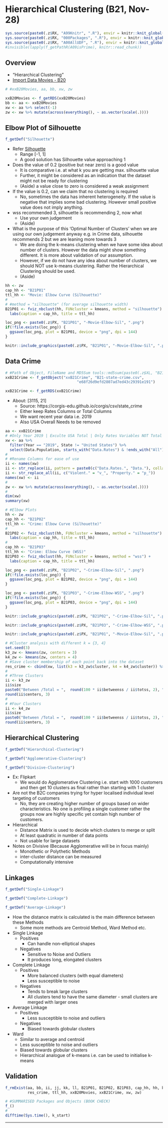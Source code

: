 # Hierarchical Clustering (B21, Nov-28) {#b21}

```r
sys.source(paste0(.z$RX, "A99Knitr", ".R"), envir = knitr::knit_global())
sys.source(paste0(.z$RX, "000Packages", ".R"), envir = knitr::knit_global())
sys.source(paste0(.z$RX, "A00AllUDF", ".R"), envir = knitr::knit_global())
#invisible(lapply(f_getPathR(A09isPrime), knitr::read_chunk))
```

## Overview

- "Hierarchical Clustering"
- [Import Data Movies - B20](#set-movies-b20 "b20")

```r
# #xxB20Movies, aa, bb, xw, zw
```

```r
xxB20Movies <- f_getRDS(xxB20Movies)
bb <- aa <- xxB20Movies
xw <- aa %>% select(-1) 
zw <- xw %>% mutate(across(everything(), ~ as.vector(scale(.))))
```

## Elbow Plot of Silhouette

```r
f_getDef("Silhouette")
```

- Refer [Silhouette](#sil-c52 "c52")
  - Range [-1, 1]
  - A good solution has Silhouette value approaching 1

- \textcolor{pink}{Question:} Does the value of 0.2 (positive but near zero) is a good value
  - It is comparative i.e. at what k you are getting max. silhouette value
  - Further, it might be considered as an indication that the dataset might not be ready for clustering
  - (Aside) a value close to zero is considered a weak assignment
- \textcolor{pink}{Question:} If the value is 0.2, can we claim that no clustering is required
  - No, sometimes the data has inherent heterogeneity. If the value is negative that implies some bad clustering. However small positive value does not imply anything.
- \textcolor{pink}{Question:} wss recommended 3, silhouette is recommending 2, now what
  - Use your own judgement
  - (Aside) \textcolor{pink}{"All models are wrong, but some are useful." - By Someone} 
- \textcolor{pink}{Question:} What is the purpose of this 'Optimal Number of Clusters' when we are using our own judgement anyway e.g. in Crime data, silhouette recommends 2 but we are leaning more towards 3
  - We are doing the k-means clustering when we have some idea about number of clusters. However the data might show something different. It is more about validation of our assumption.
  - However, if we do not have any idea about number of clusters, we should NOT use k-means clustering. Rather the Hierarchical Clustering should be used.
  - (Aside) \textcolor{pink}{"An approximate answer to the right problem is worth a good deal more than an exact answer to an approximate problem." - By Someone}

```r
hh <- zw
cap_hh <- "B21P01"
ttl_hh <- "Movie: Elbow Curve (Silhouette)"
#
# #method = "silhouette" (for average silhouette width)
B21P01 <- fviz_nbclust(hh, FUNcluster = kmeans, method = "silhouette") +
  labs(caption = cap_hh, title = ttl_hh)
```

```r
loc_png <- paste0(.z$PX, "B21P01", "-Movie-Elbow-Sil", ".png")
if(!file.exists(loc_png)) {
  ggsave(loc_png, plot = B21P01, device = "png", dpi = 144) 
}
```

```r
knitr::include_graphics(paste0(.z$PX, "B21P01", "-Movie-Elbow-Sil", ".png"))
```

## Data Crime {#set-crime-b21}

\textcolor{pink}{Please import the "B21-state-crime.csv"}

```r
# #Path of Object, FileName and MD5Sum tools::md5sum(paste0(.z$XL, "B21-state-crime.csv"))
xxB21Crime <- f_getObject("xxB21Crime", "B21-state-crime.csv",
                                "e68f26d9efd2807ad7ed43c29391e191")
```

```r
xxB21Crime <- f_getRDS(xxB21Crime)
```

- About: [3115, 21]
  - Source: https://corgis-edu.github.io/corgis/csv/state_crime
  - Either keep Rates Columns or Total Columns
  - We want recent year data i.e. 2019 
  - Also USA Overall Needs to be removed

```r
aa <- xxB21Crime
# #Only Year 2019 | Exculte USA Total | Only Rates Variables NOT Total | Scale | 
xw <- aa %>% 
  filter(Year == "2019", State != "United States") %>% 
  select(Data.Population, starts_with("Data.Rates") & !ends_with("All"))
#
# #Rename Columns for ease of use
ii <- names(xw)
ii <- str_replace(ii, pattern = paste0(c("Data.Rates.", "Data."), collapse = "|"), "")
ii <- str_replace_all(ii, c("Violent." = "v_", "Property." = "p_"))
names(xw) <- ii
#
zw <- xw %>% mutate(across(everything(), ~ as.vector(scale(.))))
#
dim(xw)
summary(xw)
```

```r
# #Elbow Plots
hh <- zw
cap_hh <- "B21P02"
ttl_hh <- "Crime: Elbow Curve (Silhouette)"
#
B21P02 <- fviz_nbclust(hh, FUNcluster = kmeans, method = "silhouette") +
  labs(caption = cap_hh, title = ttl_hh)
#
cap_hh <- "B21P03"
ttl_hh <- "Crime: Elbow Curve (WSS)"
B21P03 <- fviz_nbclust(hh, FUNcluster = kmeans, method = "wss") +
  labs(caption = cap_hh, title = ttl_hh)
```

```r
loc_png <- paste0(.z$PX, "B21P02", "-Crime-Elbow-Sil", ".png")
if(!file.exists(loc_png)) {
  ggsave(loc_png, plot = B21P02, device = "png", dpi = 144) 
}
```

```r
loc_png <- paste0(.z$PX, "B21P03", "-Crime-Elbow-WSS", ".png")
if(!file.exists(loc_png)) {
  ggsave(loc_png, plot = B21P03, device = "png", dpi = 144) 
}
```

```r
knitr::include_graphics(paste0(.z$PX, "B21P02", "-Crime-Elbow-Sil", ".png"))
```

```r
knitr::include_graphics(paste0(.z$PX, "B21P03", "-Crime-Elbow-WSS", ".png"))
```

```r
knitr::include_graphics(paste0(.z$PX, "B21P01", "-Movie-Elbow-Sil", ".png"))
```

```r
# #Cluster analysis with different k = {3, 4}
set.seed(3)
k3_zw <- kmeans(zw, centers = 3)
k4_zw <- kmeans(zw, centers = 4)
# #Save cluster membership of each point back into the dataset
res_crime <- cbind(xw, list(k3 = k3_zw$cluster, k4 = k4_zw$cluster)) %>% as_tibble()
#
# #Three Clusters
ii <- k3_zw
ii$size
paste0("Between /Total = ",  round(100 * ii$betweenss / ii$totss, 2), "%")
round(ii$centers, 3)
#
# #Four Clusters
ii <- k4_zw
ii$size
paste0("Between /Total = ",  round(100 * ii$betweenss / ii$totss, 2), "%")
round(ii$centers, 3)
```

## Hierarchical Clustering

```r
f_getDef("Hierarchical-Clustering")
```

```r
f_getDef("Agglomerative-Clustering")
```

```r
f_getDef("Divisive-Clustering")
```

- Ex: Flipkart
  - We would do Agglomerative Clustering i.e. start with 1000 customers and then get 10 clusters as final rather than starting with 1 cluster
- \textcolor{pink}{Question:} Are not the B2C companies trying for hyper localised individual level targeting of customers
  - No, they are creating higher number of groups based on wider characteristics. No one is profiling a single customer rather the groups now are highly specific yet contain high number of customers.

- Hierarchical
  - Distance Matrix is used to decide which clusters to merge or split
  - At least quadratic in number of data points
  - Not usable for large datasets

- Notes on Divisive (Because Agglomerative will be in focus mainly)
  - Monothetic or Polythetic Methods
  - inter-cluster distance can be measured
  - Computationally intensive

## Linkages

```r
f_getDef("Single-Linkage")
```

```r
f_getDef("Complete-Linkage")
```

```r
f_getDef("Average-Linkage")
```

- How the distance matrix is calculated is the main difference between these Methods
  - Some more methods are Centroid Method, Ward Method etc.
- Single Linkage
  - Positives
    - Can handle non-elliptical shapes
  - Negatives
    - Sensitive to Noise and Outliers
    - It produces long, elongated clusters
- Complete Linkage
  - Positives
    - More balanced clusters (with equal diameters)
    - Less susceptible to noise
  - Negatives
    - Tends to break large clusters
    - All clusters tend to have the same diameter - small clusters are merged with larger ones
- Average Linkage
  - Positives  
    - Less susceptible to noise and outliers
  - Negatives
    - Biased towards globular clusters
- Ward
  - Similar to average and centroid
  - Less susceptible to noise and outliers
  - Biased towards globular clusters
  - Hierarchical analogue of k-means i.e. can be used to initialise k-means

## Validation {.unlisted .unnumbered .tabset .tabset-fade}

```r
f_rmExist(aa, bb, ii, jj, kk, ll, B21P01, B21P02, B21P03, cap_hh, hh, k3_zw, k4_zw, loc_png, 
          res_crime, ttl_hh, xxB20Movies, xxB21Crime, xw, zw)
```

```r
# #SUMMARISED Packages and Objects (BOOK CHECK)
f_()
#
difftime(Sys.time(), k_start)
```

****
